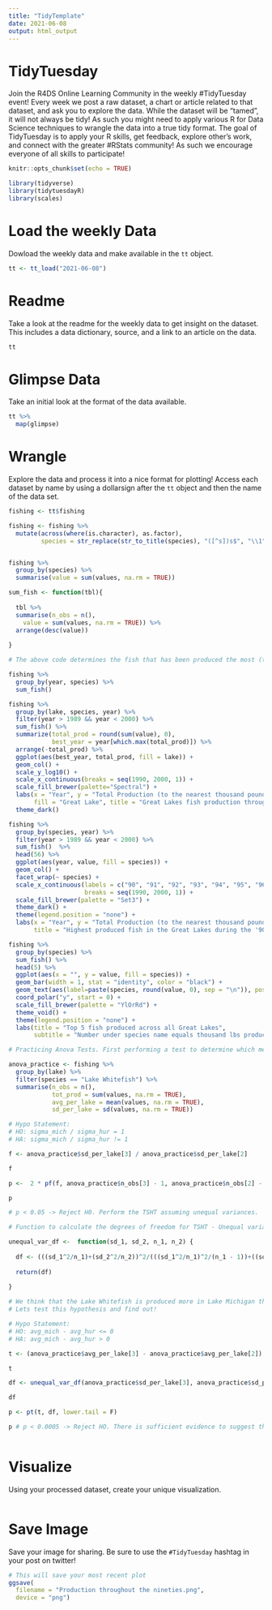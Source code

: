 ```yaml
---
title: "TidyTemplate"
date: 2021-06-08
output: html_output
---
```


# TidyTuesday

Join the R4DS Online Learning Community in the weekly #TidyTuesday event!
Every week we post a raw dataset, a chart or article related to that dataset, and ask you to explore the data.
While the dataset will be “tamed”, it will not always be tidy! As such you might need to apply various R for Data Science techniques to wrangle the data into a true tidy format.
The goal of TidyTuesday is to apply your R skills, get feedback, explore other’s work, and connect with the greater #RStats community!
As such we encourage everyone of all skills to participate!

```r

knitr::opts_chunk$set(echo = TRUE)

library(tidyverse)
library(tidytuesdayR)
library(scales)

```

# Load the weekly Data

Dowload the weekly data and make available in the `tt` object.

```r

tt <- tt_load("2021-06-08")

```


# Readme

Take a look at the readme for the weekly data to get insight on the dataset.
This includes a data dictionary, source, and a link to an article on the data.

```r

tt

```


# Glimpse Data

Take an initial look at the format of the data available.

```r

tt %>% 
  map(glimpse)

```

# Wrangle

Explore the data and process it into a nice format for plotting! Access each dataset by name by using a dollarsign after the `tt` object and then the name of the data set.

```r
fishing <- tt$fishing

fishing <- fishing %>% 
  mutate(across(where(is.character), as.factor),
         species = str_replace(str_to_title(species), "([^s])s$", "\\1"))


fishing %>% 
  group_by(species) %>% 
  summarise(value = sum(values, na.rm = TRUE)) 

sum_fish <- function(tbl){
  
  tbl %>% 
  summarise(n_obs = n(),
    value = sum(values, na.rm = TRUE)) %>% 
  arrange(desc(value))
  
} 

# The above code determines the fish that has been produced the most (to the nearest thousand pounds)

fishing %>%  
  group_by(year, species) %>% 
  sum_fish()
```

```r

fishing %>%
  group_by(lake, species, year) %>%
  filter(year > 1989 && year < 2000) %>% 
  sum_fish() %>% 
  summarize(total_prod = round(sum(value), 0), 
            best_year = year[which.max(total_prod)]) %>% 
  arrange(-total_prod) %>% 
  ggplot(aes(best_year, total_prod, fill = lake)) +
  geom_col() +
  scale_y_log10() +
  scale_x_continuous(breaks = seq(1990, 2000, 1)) +
  scale_fill_brewer(palette="Spectral") +
  labs(x = "Year", y = "Total Production (to the nearest thousand pounds)",
       fill = "Great Lake", title = "Great Lakes fish production throughout the '90s") +
  theme_dark()

```

```r

fishing %>% 
  group_by(species, year) %>% 
  filter(year > 1989 && year < 2000) %>% 
  sum_fish()  %>%
  head(56) %>% 
  ggplot(aes(year, value, fill = species)) +
  geom_col() +
  facet_wrap(~ species) +
  scale_x_continuous(labels = c("90", "91", "92", "93", "94", "95", "96", "97", "98", "99", "00"),
                     breaks = seq(1990, 2000, 1)) +
  scale_fill_brewer(palette = "Set3") +
  theme_dark() +
  theme(legend.position = "none") +
  labs(x = "Year", y = "Total Production (to the nearest thousand pounds)", 
       title = "Highest produced fish in the Great Lakes during the '90s")


```


```r

fishing %>%
  group_by(species) %>% 
  sum_fish() %>% 
  head(5) %>% 
  ggplot(aes(x = "", y = value, fill = species)) +
  geom_bar(width = 1, stat = "identity", color = "black") +
  geom_text(aes(label=paste(species, round(value, 0), sep = "\n")), position = position_stack(vjust = 0.5)) +
  coord_polar("y", start = 0) +
  scale_fill_brewer(palette = "YlOrRd") +
  theme_void() +
  theme(legend.position = "none") + 
  labs(title = "Top 5 fish produced across all Great Lakes",
       subtitle = "Number under species name equals thousand lbs produced")

```

```r

# Practicing Anova Tests. First performing a test to determine which means test to run. 

anova_practice <- fishing %>% 
  group_by(lake) %>% 
  filter(species == "Lake Whitefish") %>% 
  summarise(n_obs = n(), 
            tot_prod = sum(values, na.rm = TRUE),
            avg_per_lake = mean(values, na.rm = TRUE),
            sd_per_lake = sd(values, na.rm = TRUE))

# Hypo Statement: 
# HO: sigma_mich / sigma_hur = 1 
# HA: sigma_mich / sigma_hur != 1

f <- anova_practice$sd_per_lake[3] / anova_practice$sd_per_lake[2]

f

p <-  2 * pf(f, anova_practice$n_obs[3] - 1, anova_practice$n_obs[2] - 1, lower.tail = F)

p

# p < 0.05 -> Reject H0. Perform the TSHT assuming unequal variances.

# Function to calculate the degrees of freedom for TSHT - Unequal variances

unequal_var_df <-  function(sd_1, sd_2, n_1, n_2) {
  
  df <- (((sd_1^2/n_1)+(sd_2^2/n_2))^2/(((sd_1^2/n_1)^2/(n_1 - 1))+((sd_2^2/n_2)^2/(n_2 - 1))))
  
  return(df)
  
}

# We think that the Lake Whitefish is produced more in Lake Michigan than in Lake Huron.
# Lets test this hypothesis and find out!

# Hypo Statement:
# HO: avg_mich - avg_hur <= 0
# HA: avg_mich - avg_hur > 0

t <- (anova_practice$avg_per_lake[3] - anova_practice$avg_per_lake[2]) / sqrt((anova_practice$sd_per_lake[3]^2/anova_practice$n_obs[3])+(anova_practice$sd_per_lake[2]^2/anova_practice$n_obs[2]))

t

df <- unequal_var_df(anova_practice$sd_per_lake[3], anova_practice$sd_per_lake[2], anova_practice$n_obs[3], anova_practice$n_obs[2])

df

p <- pt(t, df, lower.tail = F)

p # p < 0.0005 -> Reject HO. There is sufficient evidence to suggest that the Lake Whitefish is on average produced more from lake Michigan than from Lake Huron. 
  
```


# Visualize

Using your processed dataset, create your unique visualization.

```r


  
```

# Save Image

Save your image for sharing. Be sure to use the `#TidyTuesday` hashtag in your post on twitter! 

```r

# This will save your most recent plot
ggsave(
  filename = "Production throughout the nineties.png",
  device = "png")

```
